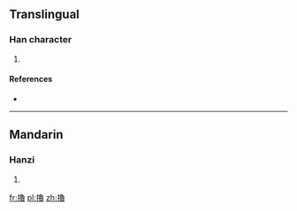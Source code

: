 {{also|撸}}
==Translingual==

===Han character===
{{Han char|rn=64|rad=手|as=15|sn=18|four=5706<sub>3</sub>|canj=手弓田日 (QNWA)}}

# {{defn|Han|sort=手15}}

====References====
* {{Han ref|kx=0461.210|dkj=12913|dj=0810.280|hdz=31981.100|uh=64FC|ud=25852|bh=EFD7|bd=61399}}

----

==Mandarin==

===Hanzi===
{{cmn-hanzi|sim=撸|pin=[[lì]] ([[li4]]), [[lǔ]] ([[lu3]]), [[luò]] ([[luo4]])|wg=li<sup>4</sup>, lu<sup>3</sup>, lo<sup>4</sup>}}

# {{defn|lang=cmn|sort=手15}}

[[fr:擼]]
[[pl:擼]]
[[zh:擼]]